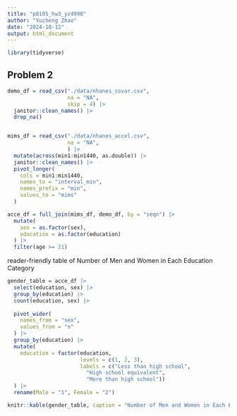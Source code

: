 ```yaml
---
title: "p8105_hw3_yz4990"
author: "Yucheng Zhao"
date: "2024-10-12"
output: html_document
---
```


```r
library(tidyverse)

```


## Problem 2
```r
demo_df = read_csv("./data/nhanes_covar.csv", 
                   na = "NA", 
                   skip = 4) |> 
  janitor::clean_names() |> 
  drop_na()


mims_df = read_csv("./data/nhanes_accel.csv", 
                   na = "NA",
                   ) |> 
  mutate(across(min1:min1440, as.double)) |> 
  janitor::clean_names() |> 
  pivot_longer(
    cols = min1:min1440,
    names_to = "interval_min", 
    names_prefix = "min", 
    values_to = "mims"
  )

acce_df = full_join(mims_df, demo_df, by = "seqn") |> 
  mutate(
    sex = as.factor(sex),
    education = as.factor(education)
  ) |> 
  filter(age >= 21)

```

reader-friendly table of Number of Men and Women in Each Education Category
```r
gender_table = acce_df |> 
  select(education, sex) |> 
  group_by(education) |> 
  count(education, sex) |> 
  
  pivot_wider(
    names_from = "sex",
    values_from = "n"
  ) |> 
  group_by(education) |> 
  mutate(
    education = factor(education, 
                       levels = c(1, 2, 3), 
                       labels = c("Less than high school", 
                         "High school equivalent", 
                         "More than high school"))
  ) |> 
  rename(Male = "1", Female = "2")

knitr::kable(gender_table, caption = "Number of Men and Women in Each Education Category")
  
```



```r

```



```r

```




```r

```




```r

```
